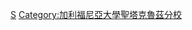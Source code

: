 {{Commonscat|Faculty of the University of California, Santa Cruz}}

[[Category:加利福尼亞大學教師|S]]
[[Category:加利福尼亞大學聖塔克魯茲分校|Category:加利福尼亞大學聖塔克魯茲分校]]